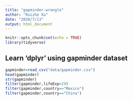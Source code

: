 ```yaml
---
title: "gapminder-wrangle"
author: "Ruizhe Xu"
date: "2020/7/13"
output: html_document
---
```


```r
knitr::opts_chunk$set(echo = TRUE)
library(tidyverse)
```

## Learn 'dplyr' using gapminder dataset
```r
gapminder=read_csv("data/gapminder.csv")
head(gapminder)
str(gapminder)
filter(gapminder,lifeExp<29)
filter(gapminder,country=="Mexico")
filter(gapminder,country=="China")
```


